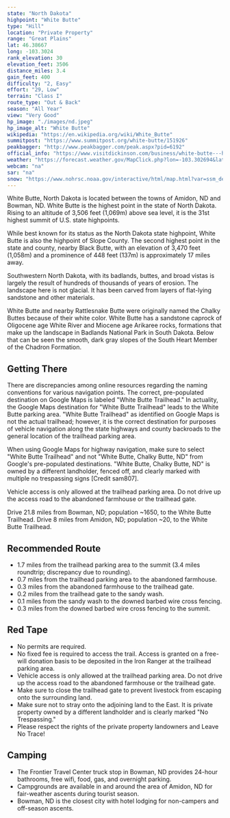 ```yaml
---
state: "North Dakota"
highpoint: "White Butte"
type: "Hill"
location: "Private Property"
range: "Great Plains"
lat: 46.38667
long: -103.3024
rank_elevation: 30
elevation_feet: 3506
distance_miles: 3.4
gain_feet: 400
difficulty: "2, Easy"
effort: "29, Low"
terrain: "Class I"
route_type: "Out & Back"
season: "All Year"
view: "Very Good"
hp_image: "./images/nd.jpeg"
hp_image_alt: "White Butte"
wikipedia: "https://en.wikipedia.org/wiki/White_Butte"
summitpost: "https://www.summitpost.org/white-butte/151926"
peakbagger: "http://www.peakbagger.com/peak.aspx?pid=6192"
official_info: "https://www.visitdickinson.com/business/white-butte---highest-point-in-nd"
weather: "https://forecast.weather.gov/MapClick.php?lon=-103.302694&lat=46.386965"
webcam: "na"
sar: "na"
snow: "https://www.nohrsc.noaa.gov/interactive/html/map.html?var=ssm_depth&min_x=-103.371674653637&min_y=46.2869667053223&max_x=-103.233717802418&max_y=46.4869667053223&bgvar=dem&shdvar=shading&title=0&width=800&height=450&font=0&lbl=m&palette=0&h_o=0&metric=0&lp=0&no_header=0&snap=1&o7=1&o9=1&o11=1&o13=1"
---
```


White Butte, North Dakota is located between the towns of Amidon, ND and Bowman, ND. White Butte is the highest point in the state of North Dakota. Rising to an altitude of 3,506 feet (1,069m) above sea level, it is the 31st highest summit of U.S. state highpoints.

While best known for its status as the North Dakota state highpoint, White Butte is also the highpoint of Slope County. The second highest point in the state and county, nearby Black Butte, with an elevation of 3,470 feet (1,058m) and a prominence of 448 feet (137m) is approximately 17 miles away.

Southwestern North Dakota, with its badlands, buttes, and broad vistas is largely the result of hundreds of thousands of years of erosion. The landscape here is not glacial. It has been carved from layers of flat-lying sandstone and other materials.

White Butte and nearby Rattlesnake Butte were originally named the Chalky Buttes because of their white color. White Butte has a sandstone caprock of Oligocene age White River and Miocene age Arikaree rocks, formations that make up the landscape in Badlands National Park in South Dakota. Below that can be seen the smooth, dark gray slopes of the South Heart Member of the Chadron Formation.

## Getting There
There are discrepancies among online resources regarding the naming conventions for various navigation points. The correct, pre-populated destination on Google Maps is labeled "White Butte Trailhead." In actuality, the Google Maps destination for "White Butte Trailhead" leads to the White Butte parking area. "White Butte Trailhead" as identified on Google Maps is not the actual trailhead; however, it is the correct destination for purposes of vehicle navigation along the state highways and county backroads to the general location of the trailhead parking area.

When using Google Maps for highway navigation, make sure to select "White Butte Trailhead" and not "White Butte, Chalky Butte, ND" from Google's pre-populated destinations. "White Butte, Chalky Butte, ND" is owned by a different landholder, fenced off, and clearly marked with multiple no trespassing signs [Credit sam807].

Vehicle access is only allowed at the trailhead parking area. Do not drive up the access road to the abandoned farmhouse or the trailhead gate.

Drive 21.8 miles from Bowman, ND; population ~1650, to the White Butte Trailhead.
Drive 8 miles from Amidon, ND; population ~20, to the White Butte Trailhead.

## Recommended Route
- 1.7 miles from the trailhead parking area to the summit (3.4 miles roundtrip; discrepancy due to rounding).
- 0.7 miles from the trailhead parking area to the abandoned farmhouse.
- 0.3 miles from the abandoned farmhouse to the trailhead gate.
- 0.2 miles from the trailhead gate to the sandy wash.
- 0.1 miles from the sandy wash to the downed barbed wire cross fencing.
- 0.3 miles from the downed barbed wire cross fencing to the summit.

## Red Tape
- No permits are required.
- No fixed fee is required to access the trail. Access is granted on a free-will donation basis to be deposited in the Iron Ranger at the trailhead parking area.
- Vehicle access is only allowed at the trailhead parking area. Do not drive up the access road to the abandoned farmhouse or the trailhead gate.
- Make sure to close the trailhead gate to prevent livestock from escaping onto the surrounding land.
- Make sure not to stray onto the adjoining land to the East. It is private property owned by a different landholder and is clearly marked "No Trespassing."
- Please respect the rights of the private property landowners and Leave No Trace!

## Camping
- The Frontier Travel Center truck stop in Bowman, ND provides 24-hour bathrooms, free wifi, food, gas, and overnight parking.
- Campgrounds are available in and around the area of Amidon, ND for fair-weather ascents during tourist season.
- Bowman, ND is the closest city with hotel lodging for non-campers and off-season ascents.
